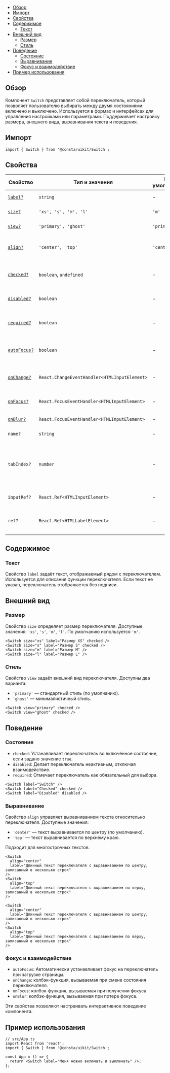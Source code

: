 
<MdxMenu>

- [Обзор](#обзор)
- [Импорт](#импорт)
- [Свойства](#свойства)
- [Содержимое](#содержимое)
  - [Текст](#текст)
- [Внешний вид](#внешний-вид)
  - [Размер](#размер)
  - [Стиль](#стиль)
- [Поведение](#поведение)
  - [Состояние](#состояние)
  - [Выравнивание](#выравнивание)
  - [Фокус и взаимодействие](#фокус-и-взаимодействие)
- [Пример использования](#пример-использования)

</MdxMenu>

## Обзор

Компонент `Switch` представляет собой переключатель, который позволяет пользователю выбирать между двумя состояниями: включено и выключено. Используется в формах и интерфейсах для управления настройками или параметрами. Поддерживает настройку размера, внешнего вида, выравнивания текста и поведения.

## Импорт

```tsx
import { Switch } from '@consta/uikit/Switch';
```

## Свойства

| Свойство                                | Тип и значения                               | По умолчанию | Описание                                                                        |
| --------------------------------------- | -------------------------------------------- | ------------ | ------------------------------------------------------------------------------- |
| [`label?`](#текст)                      | `string`                                     | -            | Текст рядом с переключателем                                                    |
| [`size?`](#размер)                      | `'xs', 's', 'm', 'l'`                        | `'m'`        | Размер переключателя                                                            |
| [`view?`](#стиль)                       | `'primary', 'ghost'`                         | `'primary'`  | Внешний вид переключателя                                                       |
| [`align?`](#выравнивание)               | `'center', 'top'`                            | `'center'`   | Выравнивание текста относительно переключателя                                  |
| [`checked?`](#состояние)                | `boolean`, `undefined`                       | -            | Устанавливает переключатель во включенное состояние                             |
| [`disabled?`](#состояние)               | `boolean`                                    | -            | Делает переключатель неактивным                                                 |
| [`required?`](#состояние)               | `boolean`                                    | -            | Делает переключатель обязательным для выбора                                    |
| [`autoFocus?`](#фокус-и-взаимодействие) | `boolean`                                    | -            | Автоматически устанавливает фокус на переключатель                              |
| [`onChange?`](#фокус-и-взаимодействие)  | `React.ChangeEventHandler<HTMLInputElement>` | -            | Действие при смене состояния переключателя                                      |
| [`onFocus?`](#фокус-и-взаимодействие)   | `React.FocusEventHandler<HTMLInputElement>`  | -            | Действие при получении фокуса                                                   |
| [`onBlur?`](#фокус-и-взаимодействие)    | `React.FocusEventHandler<HTMLInputElement>`  | -            | Действие при потере фокуса                                                      |
| `name?`                                 | `string`                                     | -            | Имя элемента в DOM                                                              |
| `tabIndex?`                             | `number`                                     | -            | Порядковый номер при переходе по элементам интерфейса с помощью клавиши **Tab** |
| `inputRef?`                             | `React.Ref<HTMLInputElement>`                | -            | Ссылка на DOM-элемент `<input>`                                                 |
| `ref?`                                  | `React.Ref<HTMLLabelElement>`                | -            | Ссылка на корневой DOM-элемент компонента                                       |

## Содержимое

### Текст

Свойство `label` задаёт текст, отображаемый рядом с переключателем. Используется для описания функции переключателя. Если текст не указан, переключатель отображается без подписи.

## Внешний вид

### Размер

Свойство `size` определяет размер переключателя. Доступные значения: `'xs'`, `'s'`, `'m'`, `'l'`. По умолчанию используется `'m'`.

<MdxTabs>

<SwitchExampleSize />

```tsx
<Switch size="xs" label="Размер XS" checked />
<Switch size="s" label="Размер S" checked />
<Switch size="m" label="Размер М" />
<Switch size="l" label="Размер L" />
```

</MdxTabs>

### Стиль

Свойство `view` задаёт внешний вид переключателя. Доступны два варианта:

- `'primary'` — стандартный стиль (по умолчанию).
- `'ghost'` — минималистичный стиль.

<MdxTabs>

<SwitchExampleView />

```tsx
<Switch view="primary" checked />
<Switch view="ghost" checked />
```

</MdxTabs>

## Поведение

### Состояние

- `checked`: Устанавливает переключатель во включённое состояние, если задано значение `true`.
- `disabled`: Делает переключатель неактивным, отключая взаимодействие.
- `required`: Отмечает переключатель как обязательный для выбора.

<MdxTabs>

<SwitchExampleStatus />

```tsx
<Switch label="Switch" />
<Switch label="Checked" checked />
<Switch label="Disabled" disabled />
```

</MdxTabs>

### Выравнивание

Свойство `align` управляет выравниванием текста относительно переключателя. Доступные значения:

- `'center'` — текст выравнивается по центру (по умолчанию).
- `'top'` — текст выравнивается по верхнему краю.

Подходит для многострочных текстов.

```tsx
<Switch
  align="center"
  label="Длинный текст переключателя с выравниванием по центру, записанный в несколько строк"
/>
<Switch
  align="top"
  label="Длинный текст переключателя с выравниванием по верху, записанный в несколько строк"
/>
```

<MdxTabs>

<SwitchExampleAlign />

```tsx
<Switch
  align="center"
  label="Длинный текст переключателя с выравниванием по центру, записанный в несколько строк"
/>
<Switch
  align="top"
  label="Длинный текст переключателя с выравниванием по верху, записанный в несколько строк"
/>
```

</MdxTabs>

### Фокус и взаимодействие

- `autoFocus`: Автоматически устанавливает фокус на переключатель при загрузке страницы.
- `onChange`: колбэк-функция, вызываемая при смене состояния переключателя.
- `onFocus`: колбэк-функция, вызываемая при получении фокуса.
- `onBlur`: колбэк-функция, вызываемая при потере фокуса.

Эти свойства позволяют настраивать интерактивное поведение компонента.

## Пример использования

```tsx
// src/App.ts
import React from 'react';
import { Switch } from '@consta/uikit/Switch';

const App = () => {
  return <Switch label="Меня можно включать и выключать" />;
};
```
